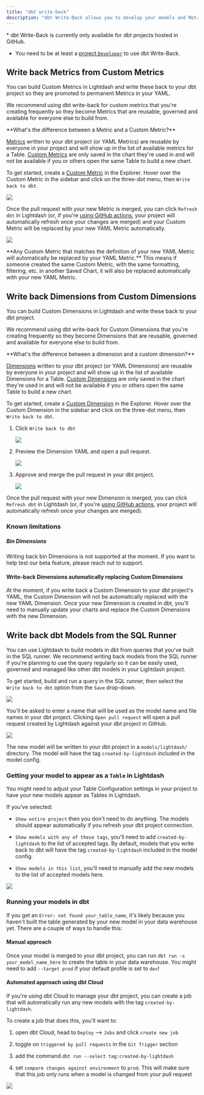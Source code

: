 ```yaml
---
title: "dbt write-back"
description: "dbt Write-Back allows you to develop your models and Metrics in Lightdash and write back these changes to your dbt project. Writing back to dbt will create a new branch and pull request in your project so you can save and manage these changes."
---
```


<Info>
  * dbt Write-Back is currently only available for dbt projects hosted in GitHub.

  * You need to be at least a [project `Developer`](/references/roles) to use dbt Write-Back.
</Info>

## Write back Metrics from Custom Metrics

You can build Custom Metrics in Lightdash and write these back to your dbt project so they are promoted to permanent Metrics in your YAML.

We recommend using dbt write-back for custom metrics that you're creating frequently so they become Metrics that are reusable, governed and available for everyone else to build from.

<Info>
  **What's the difference between a Metric and a Custom Metric?**

  [Metrics](/references/metrics) written to your dbt project (or YAML Metrics) are reusable by everyone in your project and will show up in the list of available metrics for a Table. [Custom Metrics](/references/custom-fields#custom-metrics) are only saved in the chart they're used in and will not be available if you or others open the same Table to build a new chart.
</Info>

To get started, create a [Custom Metric](/references/custom-fields#custom-metrics) in the Explorer. Hover over the Custom Metric in the sidebar and click on the three-dot menu, then `Write back to dbt`.

![](/images/references/write-back-metrics.jpg)

Once the pull request with your new Metric is merged, you can click `Refresh dbt` in Lightdash (or, if you're [using GitHub actions](../guides/cli/how-to-use-lightdash-deploy#automatically-deploy-your-changes-to-lightdash-using-a-github-action), your project will automatically refresh once your changes are merged) and your Custom Metric will be replaced by your new YAML Metric automatically.

![](/images/references/refresh-after-write-back.jpg)

<Info>
  **Any Custom Metric that matches the definition of your new YAML Metric will automatically be replaced by your YAML Metric.** This means if someone created the same Custom Metric, with the same formatting, filtering, etc. in another Saved Chart, it will also be replaced automatically with your new YAML Metric.
</Info>

## Write back Dimensions from Custom Dimensions

You can build Custom Dimensions in Lightdash and write these back to your dbt project.

We recommend using dbt write-back for Custom Dimensions that you're creating frequently so they become Dimensions that are reusable, governed and available for everyone else to build from.

<Info>
  **What's the difference between a dimension and a custom dimension?**

  [Dimensions](/references/dimensions) written to your dbt project (or YAML Dimensions) are reusable by everyone in your project and will show up in the list of available Dimensions for a Table. [Custom Dimensions](/references/custom-fields#custom-dimensions) are only saved in the chart they're used in and will not be available if you or others open the same Table to build a new chart.
</Info>

To get started, create a [Custom Dimension](/references/custom-fields#custom-dimensions) in the Explorer. Hover over the Custom Dimension in the sidebar and click on the three-dot menu, then `Write back to dbt`.

1. Click `Write back to dbt`

   ![](/images/references/write-back-custom-dimension-1.png)

2. Preview the Dimension YAML and open a pull request.

   ![](/images/references/write-back-custom-dimension-2.png)

3. Approve and merge the pull request in your dbt project.

   ![](/images/references/write-back-custom-dimension-3.png)

Once the pull request with your new Dimension is merged, you can click `Refresh dbt` in Lightdash (or, if you're [using GitHub actions](../guides/cli/how-to-use-lightdash-deploy#automatically-deploy-your-changes-to-lightdash-using-a-github-action), your project will automatically refresh once your changes are merged).


### Known limitations

##### Bin Dimensions

Writing back bin Dimensions is not supported at the moment. If you want to help test our beta feature, please reach out to support.

#### Write-back Dimensions automatically replacing Custom Dimensions

At the moment, if you write back a Custom Dimension to your dbt project's YAML, the Custom Dimension will not be automatically replaced with the new YAML Dimension. Once your new Dimension is created in dbt, you'll need to manually update your charts and replace the Custom Dimensions with the new Dimension.


## Write back dbt Models from the SQL Runner

You can use Lightdash to build models in dbt from queries that you've built in the SQL runner. We recommend writing back models from the SQL runner if you're planning to use the query regularly so it can be easily used, governed and managed like other dbt models in your Lightdash project.

To get started, build and run a query in the SQL runner, then select the `Write back to dbt` option from the `Save` drop-down.

<Frame>
  <img src="/images/references/assets/images/dbt-write-back-3774e219cdb58ad09a5e290b28e8b427.jpg" />
</Frame>

You'll be asked to enter a name that will be used as the model name and file names in your dbt project. Clicking `Open pull request` will open a pull request created by Lightdash against your dbt project in GitHub.

<Frame>
  <img src="/images/references/assets/images/write-back-pull-request-5c36c33617a258728a644d1e76896725.jpg" />
</Frame>

The new model will be written to your dbt project in a `models/lightdash/` directory. The model will have the tag `created-by-lightdash` included in the model config.


### Getting your model to appear as a `Table` in Lightdash

You might need to adjust your Table Configuration settings in your project to have your new models appear as Tables in Lightdash.

If you've selected:

* `Show entire project` then you don't need to do anything. The models should appear automatically if you refresh your dbt project connection.

* `Show models with any of these tags`, you'll need to add `created-by-lightdash` to the list of accepted tags. By default, models that you write back to dbt will have the tag `created-by-lightdash` included in the model config.

* `Show models in this list`, you'll need to manually add the new models to the list of accepted models here.

<Frame>
  <img src="/images/references/assets/images/tables-configuration-write-back-c4be0ae3c4c13aab3c93a81e4956cd4d.jpg" />
</Frame>

### Running your models in dbt

If you get an `Error: not found your_table_name`, it's likely because you haven't built the table generated by your new model in your data warehouse yet. There are a couple of ways to handle this:

#### Manual approach

Once your model is merged to your dbt project, you can run `dbt run -s your_model_name_here` to create the table in your data warehouse. You might need to add `--target prod` if your default profile is set to `dev`!

#### Automated approach using dbt Cloud

If you're using dbt Cloud to manage your dbt project, you can create a job that will automatically run any new models with the tag `created-by-lightdash`.

To create a job that does this, you'll want to:

1. open dbt Cloud, head to `Deploy` --> `Jobs` and click `create new job`

2. toggle on `triggered by pull requests` in the `Git Trigger` section

3. add the command `dbt run --select tag:created-by-lightdash`

4. set `compare changes against environment` to `prod`. This will make sure that this job only runs when a model is changed from your pull request

<Frame>
  <img src="/images/references/assets/images/dbt-cloud-run-automatically-561d3a59b2dc47a003adaf926fbe5a3b.jpg" />
</Frame>